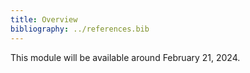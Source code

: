 ```yaml
---
title: Overview
bibliography: ../references.bib
---
```


::: {.callout-caution}
This module will be available around February 21, 2024.
:::